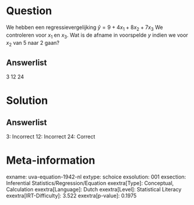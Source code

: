 Question
========

We hebben een regressievergelijking $\hat{y} = 9 + 4x_{1} +
8x_{2} + 7x_{3}$ We controleren voor *x*~1~ en *x*~3~. Wat is de
afname in voorspelde *y* indien we voor *x*~2~ van 5 naar 2 gaan?

Answerlist
----------

3
12
24

Solution
========

Answerlist
----------

3: Incorrect
12: Incorrect
24: Correct

Meta-information
================
exname: uva-equation-1942-nl
extype: schoice
exsolution: 001
exsection: Inferential Statistics/Regression/Equation
exextra[Type]: Conceptual, Calculation
exextra[Language]: Dutch
exextra[Level]: Statistical Literacy
exextra[IRT-Difficulty]: 3.522
exextra[p-value]: 0.1975

